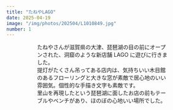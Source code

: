 ```yaml
---
title: "たねやLAGO"
date: 2025-04-19
image: "/img/photos/202504/L1010849.jpg"
number: 1
---
```




<Figure
  h="7"
  space="1"
  src="/img/photos/202504/L1010849.jpg"
  alt="たねや LAGO"
  />
<Grid
  w="5"
  class="-fx_between_start">
  <Figure
    w="5" h="6"
    src="/img/photos/202504/L1010860.jpg"
    alt="たねや LAGO"  
    />
  <Grid
  w="2" h="2">
    <p class="-text-xs">たねやさんが滋賀県の大津、琵琶湖の目の前にオープンされた、洞窟のような新店舗 LAGO に遊びに行きました。<br />
    提灯がたくさん吊ってある店内は、気持ちいい木目館のあるフローリングと大きな窓が素敵で居心地のいい雰囲気。個性的な手描き文字も素敵です。<br />
    里山を再現したという琵琶湖に面したお店の前もテーブルやベンチがあり、ほのぼの心地いい場所でした。</p>
  </Grid>
</Grid>
<Grid
  w="5">
  <Figure
    w="4" h="6" space="1"
    src="/img/photos/202504/L1010851.jpg"
    alt="たねや LAGO"  
    />
</Grid>
<Grid
  w="3">
  <Figure
    w="3" h="4"
    src="/img/photos/202504/L1010852.jpg"
    alt="たねや LAGO"  
    />
  <Figure
    w="3" h="4"
    src="/img/photos/202504/L1010887.jpg"
    alt="たねや LAGO"  
    />
</Grid>
<Grid
  w="6">
  <Figure
    w="4" h="6" space="2"
    src="/img/photos/202504/L1010891.jpg"
    alt="たねや LAGO"  
    />
</Grid>

